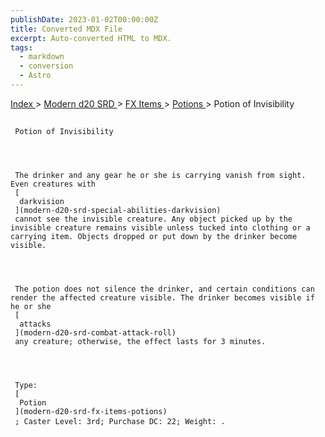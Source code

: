 ```yaml
---
publishDate: 2023-01-02T00:00:00Z
title: Converted MDX File
excerpt: Auto-converted HTML to MDX.
tags:
  - markdown
  - conversion
  - Astro
---
```


[
Index
](-index) >
[
Modern d20 SRD
](modern-d20-srd-index) >
[
FX Items
](modern-d20-srd-fx-items-index) >
[
Potions
](modern-d20-srd-fx-items-potions) > Potion of Invisibility

##

     Potion of Invisibility




     The drinker and any gear he or she is carrying vanish from sight. Even creatures with
     [
      darkvision
     ](modern-d20-srd-special-abilities-darkvision)
     cannot see the invisible creature. Any object picked up by the invisible creature remains visible unless tucked into clothing or a carrying item. Objects dropped or put down by the drinker become visible.




     The potion does not silence the drinker, and certain conditions can render the affected creature visible. The drinker becomes visible if he or she
     [
      attacks
     ](modern-d20-srd-combat-attack-roll)
     any creature; otherwise, the effect lasts for 3 minutes.




     Type:
     [
      Potion
     ](modern-d20-srd-fx-items-potions)
     ; Caster Level: 3rd; Purchase DC: 22; Weight: .
